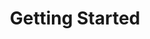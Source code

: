 ---
title: "Getting Started"
description: "A comprehensive guide to getting started with our roblox lua enviroment."
keywords: ["start", "roblox", "lua", "enviroment", "vm", "code", "function"]
---